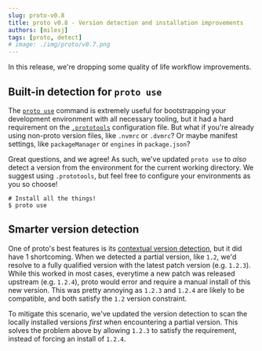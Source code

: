 ```yaml
---
slug: proto-v0.8
title: proto v0.8 - Version detection and installation improvements
authors: [milesj]
tags: [proto, detect]
# image: ./img/proto/v0.7.png
---
```


In this release, we're dropping some quality of life workflow improvements.

<!--truncate-->

## Built-in detection for `proto use`

The [`proto use`](/docs/proto/commands/use) command is extremely useful for bootstrapping your
development environment with all necessary tooling, but it had a hard requirement on the
[`.prototools`](/docs/proto/config) configuration file. But what if you're already using non-proto
version files, like `.nvmrc` or `.dvmrc`? Or maybe manifest settings, like `packageManager` or
`engines` in `package.json`?

Great questions, and we agree! As such, we've updated `proto use` to _also_ detect a version from
the environment for the current working directory. We suggest using `.prototools`, but feel free to
configure your environments as you so choose!

```shell
# Install all the things!
$ proto use
```

## Smarter version detection

One of proto's best features is its [contextual version detection](/docs/proto/detection), but it
did have 1 shortcoming. When we detected a partial version, like `1.2`, we'd resolve to a fully
qualified version with the latest patch version (e.g. `1.2.3`). While this worked in most cases,
everytime a new patch was released upstream (e.g. `1.2.4`), proto would error and require a manual
install of this new version. This was pretty annoying as `1.2.3` and `1.2.4` are likely to be
compatible, and both satisfy the `1.2` version constraint.

To mitigate this scenario, we've updated the version detection to scan the locally installed
versions _first_ when encountering a partial version. This solves the problem above by allowing
`1.2.3` to satisfy the requirement, instead of forcing an install of `1.2.4`.
